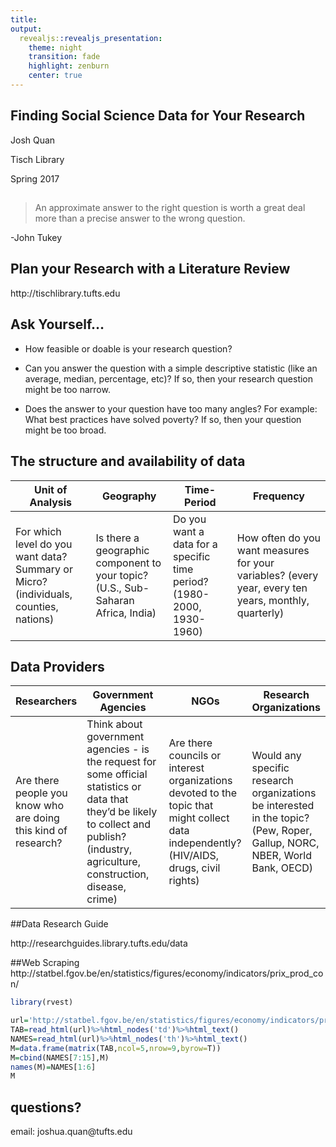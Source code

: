 ```yaml
---
title: 
output:
  revealjs::revealjs_presentation:
    theme: night
    transition: fade
    highlight: zenburn
    center: true
---
```


## Finding Social Science Data for Your Research {data-background="data1.jpg"}

Josh Quan

Tisch Library

Spring 2017



##

> An approximate answer to the right question is worth a
great deal more than a precise answer to the wrong
question.

-John Tukey



## Plan your Research with a Literature Review {data-background="books.jpg"}

http://tischlibrary.tufts.edu



## Ask Yourself... {data-background="books.jpg"}



- How feasible or doable is your research question? 

- Can you answer the question with a simple descriptive statistic (like an average, median, percentage, etc)? If so, then your research question might be too narrow.

- Does the answer to your question have too many angles? For example: What best practices have solved poverty? If so, then your question might be too broad.
		


## The structure and availability of data



| Unit of Analysis                                                                       	| Geography                                                                          	| Time-Period                                                             	| Frequency                                                                                              	|
|----------------------------------------------------------------------------------------	|------------------------------------------------------------------------------------	|-------------------------------------------------------------------------	|--------------------------------------------------------------------------------------------------------	|
| For which level do you want data?  Summary or Micro?  (individuals, counties, nations) 	| Is there a geographic  component to your topic?  (U.S., Sub-Saharan Africa, India) 	| Do you want a data for a  specific time period?  (1980-2000, 1930-1960) 	| How often do you want measures  for your variables?  (every year, every ten years, monthly, quarterly) 	|


## Data Providers

| Researchers                                                    	| Government Agencies                                                                                                                                                                       	| NGOs                                                                                                                                     	| Research Organizations                                                                                                   	|
|----------------------------------------------------------------	|-------------------------------------------------------------------------------------------------------------------------------------------------------------------------------------------	|------------------------------------------------------------------------------------------------------------------------------------------	|--------------------------------------------------------------------------------------------------------------------------	|
| Are there people you know who are doing this kind of research? 	| Think about government agencies - is the request for some official statistics or data that they'd be likely to collect and publish? (industry, agriculture, construction, disease, crime) 	| Are there councils or interest organizations devoted to the topic that might collect data independently? (HIV/AIDS, drugs, civil rights) 	| Would any specific research organizations be interested in the topic? (Pew, Roper, Gallup, NORC, NBER, World Bank, OECD) 	|



##Data Research Guide

http://researchguides.library.tufts.edu/data



##Web Scraping
http://statbel.fgov.be/en/statistics/figures/economy/indicators/prix_prod_con/

```r
library(rvest)
```

```r
url='http://statbel.fgov.be/en/statistics/figures/economy/indicators/prix_prod_con/'
TAB=read_html(url)%>%html_nodes('td')%>%html_text()
NAMES=read_html(url)%>%html_nodes('th')%>%html_text()
M=data.frame(matrix(TAB,ncol=5,nrow=9,byrow=T))
M=cbind(NAMES[7:15],M)
names(M)=NAMES[1:6]
M
```


## questions?

email: joshua.quan@tufts.edu


<!--render("index.Rmd", revealjs_presentation())-->

